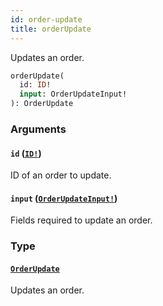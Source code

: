 ```yaml
---
id: order-update
title: orderUpdate
---
```


Updates an order.

```graphql
orderUpdate(
  id: ID!
  input: OrderUpdateInput!
): OrderUpdate

```

### Arguments

#### `id` ([`ID!`](/developer/api-reference/scalars/id))

ID of an order to update.

#### `input` ([`OrderUpdateInput!`](/developer/api-reference/inputs/order-update-input))

Fields required to update an order.

### Type

#### [`OrderUpdate`](/developer/api-reference/objects/order-update)

Updates an order.
